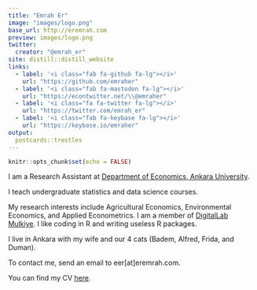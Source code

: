 ```yaml
---
title: "Emrah Er"
image: "images/logo.png"
base_url: http://eremrah.com
preview: images/logo.png
twitter:
  creator: "@emrah_er"
site: distill::distill_website
links:
  - label: '<i class="fab fa-github fa-lg"></i>'
    url: "https://github.com/emraher"
  - label: '<i class="fab fa-mastodon fa-lg"></i>'
    url: "https://econtwitter.net/\\@emraher"
  - label: '<i class="fa fa-twitter fa-lg"></i>'
    url: "https://twitter.com/emrah_er"
  - label: '<i class="fab fa-keybase fa-lg"></i>'
    url: "https://keybase.io/emraher"
output:
  postcards::trestles
---
```


```r
knitr::opts_chunk$set(echo = FALSE)
```


I am a Research Assistant at [Department of Economics, Ankara University  ](http://www.politics.ankara.edu.tr/iktisat/).

I teach undergraduate statistics and data science courses. 

My research interests include Agricultural Economics, Environmental Economics, and Applied Econometrics. I am a member of [DigitalLab Mulkiye](https://www.dlabmulkiye-en.org/). I like coding in R and writing useless R packages.

I live in Ankara with my wife and our 4 cats (Badem, Alfred, Frida, and Duman).

To contact me, send an email to eer[at]eremrah.com. 

You can find my CV [here](). 

<a rel="me" href="https://econtwitter.net/@emraher"> </a>
